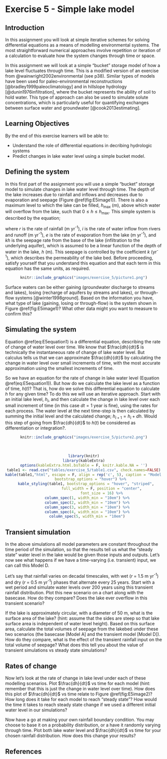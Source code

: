 # Exercise 5 - Simple lake model {#E5_1 .unnumbered}

## Introduction {#E5_2 .unnumbered}

In this assignment you will look at simple iterative schemes for solving differential equations as a means of modelling environmental systems. The most straightforward numerical approaches involve repetition or iteration of a calculation to evaluate how the system changes through time or space.

In this assignment we will look at a simple "bucket" storage model of how a lake level fluctuates through time. This is a modified version of an exercise from @wainwright2002environmental (see p38). Similar types of models have been used for paleo-environmental reconstructions [@bradley1999paleoclimatology] and in hillslope hydrology [@dunin1976infiltration], where the bucket represents the ability of soil to hold water. This type of approach can also be used to simulate solute concentrations, which is particularly useful for quantifying exchanges between surface water and groundwater [@cook2013estimating].

## Learning Objectives { .unnumbered}

By the end of this exercise learners will be able to:

-   Understand the role of differential equations in decribing hydrologic systems
-   Predict changes in lake water level using a simple bucket model.


## Defining the system {#E5_3 .unnumbered}

In this first part of the assignment you will use a simple "bucket" storage model to simulate changes in lake water level through time. The depth of the lake increases due to rainfall and inflows and decreases due to evaporation and seepage (Figure \@ref(fig:E5image1)). There is also a maximum level to which the lake can be filled, $h_{\text{max}}$ (m), above which water will overflow from the lake, such that $0\le h\le h_{\text{max}}$. This simple system is described by the equation;

```{=tex}
\begin{equation}
\frac{dh}{dt}= r+i-e-kh
(\#eq:E5equation1)
\end{equation}
```
where $r$ is the rate of rainfall (m yr^-1^), $i$ is the rate of water inflow from rivers and runoff (m yr^-1^), $e$ is the rate of evaporation from the lake (m yr^-1^), and $kh$ is the seepage rate from the base of the lake (infiltration to the underlying aquifer), which is assumed to be a linear function of the depth of water in the lake, $h$ (m). This seepage is controlled by the coefficient $k$ (yr^-1^), which describes the permeability of the lake bed. Before proceeding, satisfy yourself that you understand this equation and that each term in this equation has the same units, as required.

<center>

```r
knitr::include_graphics("images/exercise_5/picture1.png")
```

</center>

Surface waters can be either gaining (groundwater discharge to streams and lakes), losing (recharge of aquifers by streams and lakes), or through-flow systems [@winter1998ground]. Based on the information you have, what type of lake (gaining, losing or through-flow) is the system shown in Figure \@ref(fig:E5image1)? What other data might you want to measure to confirm this?

## Simulating the system {#E5_4 .unnumbered}

Equation \@ref(eq:E5equation1) is a differential equation, describing the rate of change of water level over time. We know that $\frac{dh}{dt}$ is technically the instantaneous rate of change of lake water level. But calculus tells us that we can approximate $\frac{dh}{dt}$ by calculating the change in water level over small increments of time, with the most accurate approximation using the smallest increments of time.

So we have an equation for the rate of change in lake water level (Equation \@ref(eq:E5equation1)). But how do we calculate the lake level as a function of time, $h(t)$? That is, how do we solve this differential equation to calculate $h$ for any given time? To do this we will use an iterative approach. Start with an initial lake level, $h_{i}$, and then calculate the change in lake level over each small increment of time (in this case $dt = 1$ year is fine), using the rates for each process. The water level at the next time-step is then calculated by summing the initial level and the calculated change; $h_{i+1} = h_{i} + dh$. Would this step of going from $\frac{dh}{dt}$ to $h(t)$ be considered as differentiation or integration?.

<center>

```r
knitr::include_graphics("images/exercise_5/picture2.png")
```

</center>

<br>

<center>

```r
library(knitr)
library(kableExtra)
options(kableExtra.html.bsTable = F, knitr.kable.NA = '')
table1 <- read.csv("tables/exercise_5/table1.csv", check.names=FALSE)
kable(table1,"html", escape = F, align = rep('c', 5), caption = "Model parameters for lake level simulations shown in Figure 2.",
      bootstrap_options = "hover") %>%
  kable_styling(table1, bootstrap_options = "hover", "striped",
                full_width = F, position = "center",
                font_size = 16) %>%
   column_spec(1, width_min = "10em") %>%
   column_spec(2, width_min = "10em") %>%
   column_spec(3, width_min = "10em") %>%
   column_spec(4, width_min = "10em") %>%
   column_spec(5, width_min = "10em")
```

</center>

## Transient simulation {#E5_5 .unnumbered}

In the above simulations all model parameters are constant throughout the time period of the simulation, so that the results tell us what the "steady state" water level in the lake would be given those inputs and outputs. Let's now see what happens if we have a time-varying (i.e. transient) input, we can call this Model D.

Let's say that rainfall varies on decadal timescales, with wet ($r$ = 1.5 m yr^-1^) and dry ($r$ = 0.5 m yr^-1^) phases that alternate every 25 years. Start with a wet period and simulate water levels over 200 years using this transient rainfall distribution. Plot this new scenario on a chart along with the basecase. How do they compare? Does the lake ever overflow in this transient scenario?

If the lake is approximately circular, with a diameter of 50 m, what is the surface area of the lake? (hint: assume that the sides are steep so that lake surface area is independent of water level height). Based on this surface area, calculate the total volumes of seepage from the lakebed under these two scenarios (the basecase [Model A] and the transient model [Model D]). How do they compare, what is the effect of the transient rainfall input on the total volume of seepage? What does this tell you about the value of transient simulations vs steady state simulations?

## Rates of change {#E5_6 .unnumbered}

Now let's look at the rate of change in lake level under each of these modelling scenarios. Plot $\frac{dh}{dt}$ vs time for each model (hint: remember that this is just the change in water level over time). How does this plot of $\frac{dh}{dt}$ vs time relate to Figure \@ref(fig:E5image2)? How long does it take for each model to reach "steady state"? How would the time it takes to reach steady state change if we used a different initial water level in our simulations?

Now have a go at making your own rainfall boundary condition. You may choose to base it on a probability distribution, or a have it randomly varying through time. Plot both lake water level and $\frac{dh}{dt}$ vs time for your chosen rainfall distribution. How does this change your results?

## References {.unnumbered}

<!-- Bradley, Raymond S. 1999. *Paleoclimatology: Reconstructing Climates of the Quaternary*. Elsevier. -->

<!-- Cook, Peter G. 2013. "Estimating Groundwater Discharge to Rivers from River Chemistry Surveys."*Hydrological Processes* 27 (25): 3694--3707. -->

<!-- Dunin, Frank X. 1976. "Infiltration: Its Simulation for Field Conditions." -->

<!-- Wainwright, John, and Mark Mulligan. 2002. *Environmental Modelling: Finding Simplicity in Complexity*. Wiley Online Library. -->

<!-- Winter, Thomas C, Judson William Harvey, O Lehn Franke, and William M Alley. 1998. *Ground Water and Surface Water: A Single Resource*. Vol. 1139. US geological Survey. -->

